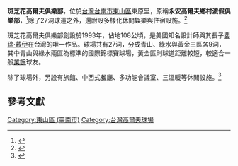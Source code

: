 {{Infobox Golf Facility
|golf_facility_name = 斑芝花高爾夫俱樂部
|image = 
|imagesize=
|caption = 
|country = {{ROC-TW}}
|location = [[台南市|台南市]][[東山區_(臺南市)|東山區]]東原里
|Found = 1993年
|Founder = 
|Chairman = 
|establishment = 
|type = 
|owner = 
|operator = <!-- name of organization/company -->
|holes =  27
|tournaments = 
|website = [http://www.wingongolf.com.tw/index.php www.wingongolf.com.tw]
}}
'''斑芝花高爾夫俱樂部'''，位於[[台灣|台灣]][[台南市|台南市]][[東山區_(臺南市)|東山區]]東原里，原稱'''永安高爾夫鄉村渡假俱樂部'''，<ref>{{cite news |author1=葉怡君 |title=羅開新聞-永安球場改名為「斑芝花高爾夫俱樂部」 |url=https://tw.sports.yahoo.com/video/%E7%BE%85%E9%96%8B%E6%96%B0%E8%81%9E-%E6%B0%B8%E5%AE%89%E7%90%83%E5%A0%B4%E6%94%B9%E5%90%8D%E7%82%BA-%E6%96%91%E8%8A%9D%E8%8A%B1%E9%AB%98%E7%88%BE%E5%A4%AB%E4%BF%B1%E6%A8%82%E9%83%A8-082000415.html |accessdate=2021-03-10 |agency=羅開新聞中心 |publisher=Yahoo運動}}</ref>除了27洞球道之外，還附設多樣化休閒娛樂與住宿設施。<ref>{{cite web |title=斑芝花高爾夫俱樂部 |url=https://www.siraya-nsa.gov.tw/zh-tw/attractions/detail/10 |publisher=交通部觀光局西拉雅國家風景區管理處 |accessdate=2021-03-10 }}{{Dead link}}</ref>

斑芝花高爾夫俱樂部創設於1993年，佔地108公頃，是美國知名設計師{{link-en|佩特·戴伊|Pete Dye}}與其長子[[裴瑞·戴伊|裴瑞·戴伊]]在台灣的唯一作品。球場共有27洞，分成青山、綠水與黃金三區各9洞，其中青山與綠水兩區為標準的國際錦標賽球場，黃金區則球道距離較短，較適合一般[[業餘|業餘]]球友。

除了球場外，另設有旅館、中西式餐廳、多功能會議室、三溫暖等休閒設施。<ref name="環球高爾夫">{{cite web |title=斑芝花高爾夫鄉村渡假俱樂部 |url=http://www.golf.tw/course/9?componentId=21 |website=環球高爾夫 |accessdate=2021-03-10 |archive-date=2020-08-06 |archive-url=https://web.archive.org/web/20200806165724/http://www.golf.tw/course/9?componentId=21 |dead-url=no }}</ref>

==參考文獻==
{{reflist}}

[[Category:東山區_(臺南市)|Category:東山區 (臺南市)]]
[[Category:台灣高爾夫球場|Category:台灣高爾夫球場]]